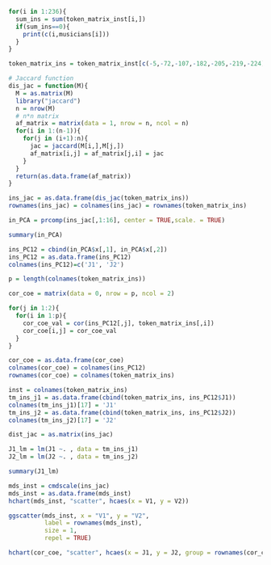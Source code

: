 ```r

for(i in 1:236){
  sum_ins = sum(token_matrix_inst[i,])
  if(sum_ins==0){
    print(c(i,musicians[i]))
  }
}

```

```r
token_matrix_ins = token_matrix_inst[c(-5,-72,-107,-182,-205,-219,-224),]
```

```r
# Jaccard function
dis_jac = function(M){
  M = as.matrix(M)
  library("jaccard")
  n = nrow(M)
  # n*n matrix
  af_matrix = matrix(data = 1, nrow = n, ncol = n)
  for(i in 1:(n-1)){
    for(j in (i+1):n){
      jac = jaccard(M[i,],M[j,])
      af_matrix[i,j] = af_matrix[j,i] = jac
    }
  }
  return(as.data.frame(af_matrix))
}
```

```r
ins_jac = as.data.frame(dis_jac(token_matrix_ins))
rownames(ins_jac) = colnames(ins_jac) = rownames(token_matrix_ins)
```

```r
in_PCA = prcomp(ins_jac[,1:16], center = TRUE,scale. = TRUE)
```

```r
summary(in_PCA)
```

```r
ins_PC12 = cbind(in_PCA$x[,1], in_PCA$x[,2])
ins_PC12 = as.data.frame(ins_PC12)
colnames(ins_PC12)=c('J1', 'J2')
```

```r
p = length(colnames(token_matrix_ins))

cor_coe = matrix(data = 0, nrow = p, ncol = 2)

for(j in 1:2){
  for(i in 1:p){
    cor_coe_val = cor(ins_PC12[,j], token_matrix_ins[,i])
    cor_coe[i,j] = cor_coe_val
  }
}

```

```r
cor_coe = as.data.frame(cor_coe)
colnames(cor_coe) = colnames(ins_PC12)
rownames(cor_coe) = colnames(token_matrix_ins)
```

```r
inst = colnames(token_matrix_ins)
tm_ins_j1 = as.data.frame(cbind(token_matrix_ins, ins_PC12$J1))
colnames(tm_ins_j1)[17] = 'J1'
tm_ins_j2 = as.data.frame(cbind(token_matrix_ins, ins_PC12$J2))
colnames(tm_ins_j2)[17] = 'J2'
```

```r
dist_jac = as.matrix(ins_jac)
```

```r
J1_lm = lm(J1 ~. , data = tm_ins_j1)
J2_lm = lm(J2 ~. , data = tm_ins_j2)

```

```r
summary(J1_lm)
```

```r
mds_inst = cmdscale(ins_jac)
mds_inst = as.data.frame(mds_inst)
hchart(mds_inst, "scatter", hcaes(x = V1, y = V2))
```

```r
ggscatter(mds_inst, x = "V1", y = "V2", 
          label = rownames(mds_inst),
          size = 1,
          repel = TRUE)
```


```r
hchart(cor_coe, "scatter", hcaes(x = J1, y = J2, group = rownames(cor_coe)))
```